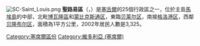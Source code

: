 [[Image:SC-Saint_Louis.png|thumb]]
'''聖路易區'''（{{lang-fr|Saint Louis}}，{{IPA-fr|sɛ̃ lwi}}）是[[塞舌爾|塞舌爾]]的25個行政區之一，位於主島[[馬埃島|馬埃島]]的中部，北毗[[博瓦隆區|博瓦隆區]]和[[蒙比克斯通区|蒙比克斯通区]]，東臨[[贝莱尔区|贝莱尔区]]，南接[[格洛港区|格洛港区]]，西鄰[[贝隆布尔区|贝隆布尔区]]，面積為1平方公里，2002年居民人數是3,325。

{{coord|4|38|S|55|26|E|region:SC_type:adm1st_source:GNS-enwiki|display=title}}

{{塞舌爾行政區劃}}

{{DEFAULTSORT:Saint Louis}}
[[Category:塞席爾區份|Category:塞席爾區份]]
[[Category:維多利亞_(塞席爾)|Category:維多利亞 (塞席爾)]]

{{Seychelles-geo-stub}}